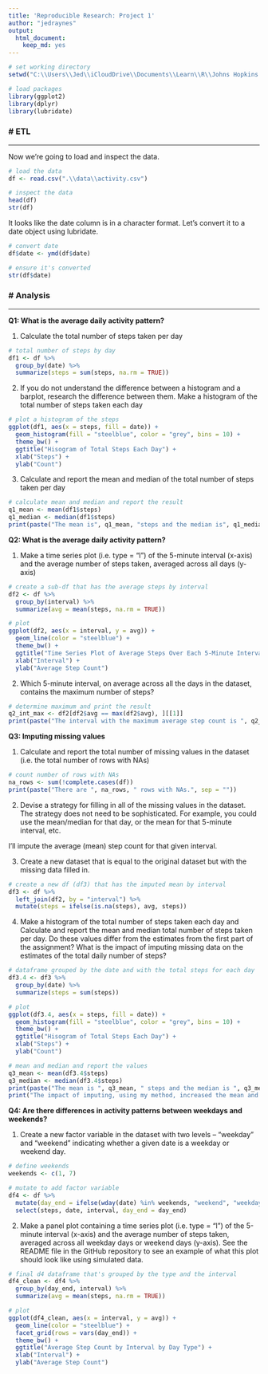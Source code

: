 ---
title: 'Reproducible Research: Project 1'
author: "jedraynes"
output:
  html_document: 
    keep_md: yes
---

```{r, message = FALSE}
# set working directory
setwd("C:\\Users\\Jed\\iCloudDrive\\Documents\\Learn\\R\\Johns Hopkins Data Science Specialization\\5 Reproducible Research\\Week 1\\Project 1")

# load packages
library(ggplot2)
library(dplyr)
library(lubridate)
```

### # ETL

---

Now we're going to load and inspect the data.
```{r}
# load the data
df <- read.csv(".\\data\\activity.csv")

# inspect the data
head(df)
str(df)
```

It looks like the date column is in a character format. Let's convert it to a date object using lubridate.
```{r}
# convert date
df$date <- ymd(df$date)

# ensure it's converted
str(df$date)
```

### # Analysis

---

**Q1: What is the average daily activity pattern?**

1. Calculate the total number of steps taken per day  
```{r}
# total number of steps by day
df1 <- df %>%
  group_by(date) %>%
  summarize(steps = sum(steps, na.rm = TRUE))
```

2. If you do not understand the difference between a histogram and a barplot, research the difference between them. Make a histogram of the total number of steps taken each day  
```{r}
# plot a histogram of the steps
ggplot(df1, aes(x = steps, fill = date)) + 
  geom_histogram(fill = "steelblue", color = "grey", bins = 10) + 
  theme_bw() + 
  ggtitle("Hisogram of Total Steps Each Day") + 
  xlab("Steps") + 
  ylab("Count")
```

3. Calculate and report the mean and median of the total number of steps taken per day  
```{r}
# calculate mean and median and report the result
q1_mean <- mean(df1$steps)
q1_median <- median(df1$steps)
print(paste("The mean is", q1_mean, "steps and the median is", q1_median, "steps."))
```
**Q2: What is the average daily activity pattern?**

1. Make a time series plot (i.e. type = "l") of the 5-minute interval (x-axis) and the average number of steps taken, averaged across all days (y-axis)
```{r}
# create a sub-df that has the average steps by interval
df2 <- df %>%
  group_by(interval) %>%
  summarize(avg = mean(steps, na.rm = TRUE))

# plot
ggplot(df2, aes(x = interval, y = avg)) + 
  geom_line(color = "steelblue") + 
  theme_bw() + 
  ggtitle("Time Series Plot of Average Steps Over Each 5-Minute Interval") + 
  xlab("Interval") + 
  ylab("Average Step Count")
```


2. Which 5-minute interval, on average across all the days in the dataset, contains the maximum number of steps?
```{r}
# determine maximum and print the result
q2_int_max <- df2[df2$avg == max(df2$avg), ][[1]]
print(paste("The interval with the maximum average step count is ", q2_int_max, ".", sep = ""))
```
**Q3: Imputing missing values**

1. Calculate and report the total number of missing values in the dataset (i.e. the total number of rows with NAs)
```{r}
# count number of rows with NAs
na_rows <- sum(!complete.cases(df))
print(paste("There are ", na_rows, " rows with NAs.", sep = ""))
```

2. Devise a strategy for filling in all of the missing values in the dataset. The strategy does not need to be sophisticated. For example, you could use the mean/median for that day, or the mean for that 5-minute interval, etc.

I'll impute the average (mean) step count for that given interval.

3. Create a new dataset that is equal to the original dataset but with the missing data filled in.
```{r}
# create a new df (df3) that has the imputed mean by interval
df3 <- df %>%
  left_join(df2, by = "interval") %>%
  mutate(steps = ifelse(is.na(steps), avg, steps))
```


4. Make a histogram of the total number of steps taken each day and Calculate and report the mean and median total number of steps taken per day. Do these values differ from the estimates from the first part of the assignment? What is the impact of imputing missing data on the estimates of the total daily number of steps?
```{r}
# dataframe grouped by the date and with the total steps for each day
df3.4 <- df3 %>%
  group_by(date) %>%
  summarize(steps = sum(steps))

# plot
ggplot(df3.4, aes(x = steps, fill = date)) + 
  geom_histogram(fill = "steelblue", color = "grey", bins = 10) + 
  theme_bw() + 
  ggtitle("Hisogram of Total Steps Each Day") + 
  xlab("Steps") + 
  ylab("Count")

# mean and median and report the values
q3_mean <- mean(df3.4$steps)
q3_median <- median(df3.4$steps)
print(paste("The mean is ", q3_mean, " steps and the median is ", q3_median, " steps. This is different from the previous mean of ", q1_mean, " steps and previous median of ", q1_median," steps.", sep = ""))
print("The impact of imputing, using my method, increased the mean and median of the step count.")

```
**Q4: Are there differences in activity patterns between weekdays and weekends?**

1. Create a new factor variable in the dataset with two levels – “weekday” and “weekend” indicating whether a given date is a weekday or weekend day.
```{r}
# define weekends
weekends <- c(1, 7)

# mutate to add factor variable
df4 <- df %>%
  mutate(day_end = ifelse(wday(date) %in% weekends, "weekend", "weekday")) %>%
  select(steps, date, interval, day_end = day_end)
```



2. Make a panel plot containing a time series plot (i.e. type = "l") of the 5-minute interval (x-axis) and the average number of steps taken, averaged across all weekday days or weekend days (y-axis). See the README file in the GitHub repository to see an example of what this plot should look like using simulated data.
```{r, message = FALSE}
# final d4 dataframe that's grouped by the type and the interval
df4_clean <- df4 %>%
  group_by(day_end, interval) %>%
  summarize(avg = mean(steps, na.rm = TRUE))

# plot
ggplot(df4_clean, aes(x = interval, y = avg)) + 
  geom_line(color = "steelblue") + 
  facet_grid(rows = vars(day_end)) + 
  theme_bw() + 
  ggtitle("Average Step Count by Interval by Day Type") + 
  xlab("Interval") + 
  ylab("Average Step Count")
```


